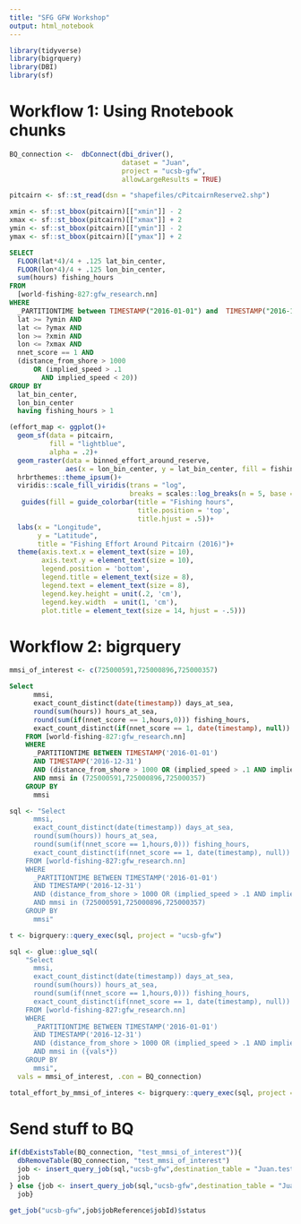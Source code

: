 ```yaml
---
title: "SFG GFW Workshop"
output: html_notebook
---
```


```r
library(tidyverse)
library(bigrquery)
library(DBI)
library(sf)
```

# Workflow 1: Using Rnotebook chunks

```r
BQ_connection <-  dbConnect(dbi_driver(), 
                            dataset = "Juan", 
                            project = "ucsb-gfw", 
                            allowLargeResults = TRUE)
```

```r
pitcairn <- sf::st_read(dsn = "shapefiles/cPitcairnReserve2.shp")

xmin <- sf::st_bbox(pitcairn)[["xmin"]] - 2
xmax <- sf::st_bbox(pitcairn)[["xmax"]] + 2
ymin <- sf::st_bbox(pitcairn)[["ymin"]] - 2
ymax <- sf::st_bbox(pitcairn)[["ymax"]] + 2
```


```sql
SELECT
  FLOOR(lat*4)/4 + .125 lat_bin_center,
  FLOOR(lon*4)/4 + .125 lon_bin_center,
  sum(hours) fishing_hours
FROM
  [world-fishing-827:gfw_research.nn]
WHERE
  _PARTITIONTIME between TIMESTAMP("2016-01-01") and  TIMESTAMP("2016-12-31") AND
  lat >= ?ymin AND
  lat <= ?ymax AND
  lon >= ?xmin AND
  lon <= ?xmax AND
  nnet_score == 1 AND
  (distance_from_shore > 1000
      OR (implied_speed > .1
        AND implied_speed < 20)) 
GROUP BY 
  lat_bin_center, 
  lon_bin_center
  having fishing_hours > 1
```

```r
(effort_map <- ggplot()+
  geom_sf(data = pitcairn,
          fill = "lightblue", 
          alpha = .2)+
  geom_raster(data = binned_effort_around_reserve, 
              aes(x = lon_bin_center, y = lat_bin_center, fill = fishing_hours))+
  hrbrthemes::theme_ipsum()+
  viridis::scale_fill_viridis(trans = "log",
                              breaks = scales::log_breaks(n = 5, base = 5))+
   guides(fill = guide_colorbar(title = "Fishing hours",
                                title.position = 'top',
                                title.hjust = .5))+
  labs(x = "Longitude",
       y = "Latitude",
       title = "Fishing Effort Around Pitcairn (2016)")+
  theme(axis.text.x = element_text(size = 10),
        axis.text.y = element_text(size = 10),
        legend.position = 'bottom',
        legend.title = element_text(size = 8),
        legend.text = element_text(size = 8),
        legend.key.height = unit(.2, 'cm'),
        legend.key.width  = unit(1, 'cm'),
        plot.title = element_text(size = 14, hjust = -.5)))
```

# Workflow 2: bigrquery

```r
mmsi_of_interest <- c(725000591,725000896,725000357)
```

```sql
Select 
      mmsi,
      exact_count_distinct(date(timestamp)) days_at_sea,
      round(sum(hours)) hours_at_sea,
      round(sum(if(nnet_score == 1,hours,0))) fishing_hours,
      exact_count_distinct(if(nnet_score == 1, date(timestamp), null)) fishing_days
    FROM [world-fishing-827:gfw_research.nn]
    WHERE 
      _PARTITIONTIME BETWEEN TIMESTAMP('2016-01-01')
      AND TIMESTAMP('2016-12-31')
      AND (distance_from_shore > 1000 OR (implied_speed > .1 AND implied_speed < 20))
      AND mmsi in (725000591,725000896,725000357)
    GROUP BY
      mmsi
```

```r
sql <- "Select 
      mmsi,
      exact_count_distinct(date(timestamp)) days_at_sea,
      round(sum(hours)) hours_at_sea,
      round(sum(if(nnet_score == 1,hours,0))) fishing_hours,
      exact_count_distinct(if(nnet_score == 1, date(timestamp), null)) fishing_days
    FROM [world-fishing-827:gfw_research.nn]
    WHERE 
      _PARTITIONTIME BETWEEN TIMESTAMP('2016-01-01')
      AND TIMESTAMP('2016-12-31')
      AND (distance_from_shore > 1000 OR (implied_speed > .1 AND implied_speed < 20))
      AND mmsi in (725000591,725000896,725000357)
    GROUP BY
      mmsi"

t <- bigrquery::query_exec(sql, project = "ucsb-gfw")
```



```r
sql <- glue::glue_sql(
    "Select 
      mmsi,
      exact_count_distinct(date(timestamp)) days_at_sea,
      round(sum(hours)) hours_at_sea,
      round(sum(if(nnet_score == 1,hours,0))) fishing_hours,
      exact_count_distinct(if(nnet_score == 1, date(timestamp), null)) fishing_days
    FROM [world-fishing-827:gfw_research.nn]
    WHERE 
      _PARTITIONTIME BETWEEN TIMESTAMP('2016-01-01')
      AND TIMESTAMP('2016-12-31')
      AND (distance_from_shore > 1000 OR (implied_speed > .1 AND implied_speed < 20))
      AND mmsi in ({vals*}) 
    GROUP BY
      mmsi",
  vals = mmsi_of_interest, .con = BQ_connection)

total_effort_by_mmsi_of_interes <- bigrquery::query_exec(sql, project = 'ucsb-gfw')
```

# Send stuff to BQ

```r
if(dbExistsTable(BQ_connection, "test_mmsi_of_interest")){
  dbRemoveTable(BQ_connection, "test_mmsi_of_interest") 
  job <- insert_query_job(sql,"ucsb-gfw",destination_table = "Juan.test_mmsi_of_interest")
  job
} else {job <- insert_query_job(sql,"ucsb-gfw",destination_table = "Juan.test_mmsi_of_interest")
  job}

get_job("ucsb-gfw",job$jobReference$jobId)$status
```




